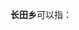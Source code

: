'''长田乡'''可以指：
{{PRC admin/disambig|51/16/21/215/000|51/17/23/200/000|52/23/25/203/000|52/27/31/200/000}}
{{disambig|cat=三字中国乡名消歧义}}
